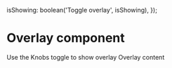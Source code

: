 
  isShowing: boolean('Toggle overlay', isShowing),
});

<Meta title="Core/Overlay" component={Overlay} decorators={[withKnobs]} />

# Overlay component

<Canvas>
  <Story name="Example">
    <div>
      Use the Knobs toggle to show overlay
      <Overlay {...defaultProps(false)}>Overlay content</Overlay>
    </div>
  </Story>
</Canvas>

